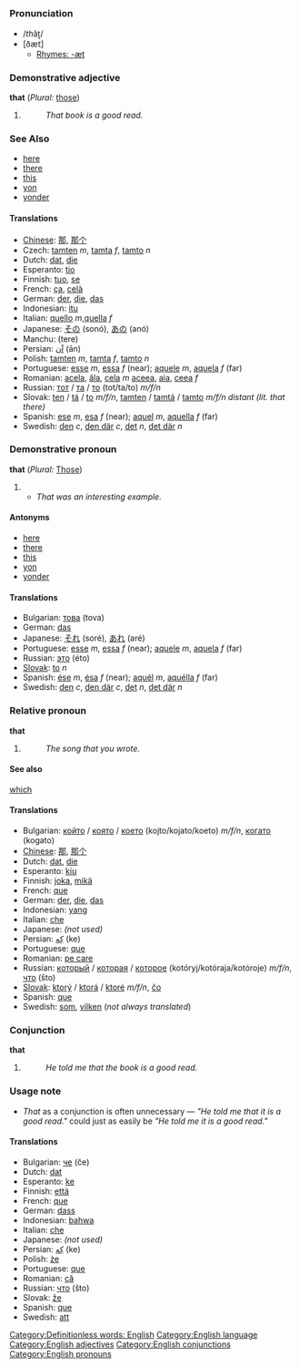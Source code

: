 [[Category:Definitionless words: English]]
=={{en}}==
[[Category:English language]]
{{cleanup}}
===Pronunciation===
*/''th''ăt/
*[ðæt̚]
**[[Rhymes:English:-æt|Rhymes: -æt]]
===Demonstrative adjective===
'''that''' (''Plural:'' [[those]])

#{{stub}}
#:''That book is a good read.''
===See Also===
*[[here]]
*[[there]]
*[[this]]
*[[yon]]
*[[yonder]]
====Translations====
*[[Chinese]]: [[那]], [[那个]]
*Czech: [[tamten]] ''m'', [[tamta]] ''f'', [[tamto]] ''n''
*Dutch: [[dat]], [[die]]
*Esperanto: [[tio]]
*Finnish: [[tuo]], [[se]]
*French: [[ça]], [[celà]]
*German: [[der]], [[die]], [[das]]
*Indonesian: [[itu]]
*Italian: [[quello]] ''m'',[[quella]] ''f''
*Japanese: [[その]] (sonó), [[あの]] (anó)
*Manchu: (tere)
*Persian: [[آن]] (ān)
*Polish: [[tamten]] ''m'', [[tamta]] ''f'', [[tamto]] ''n''
*Portuguese: [[esse]] ''m'', [[essa]] ''f'' (near); [[aquele]] ''m'', [[aquela]] ''f'' (far)
*Romanian: [[acela]], [[ăla]], [[cela]] ''m'' [[aceea]], [[aia]], [[ceea]] ''f''
*Russian: [[тот]] / [[та]] / [[то]] (tot/ta/to) ''m/f/n''
*Slovak: [[ten]] / [[tá]] / [[to]] ''m/f/n'', [[tamten]] / [[tamtá]] / [[tamto]] ''m/f/n distant (lit. that there)''
*Spanish: [[ese]] ''m'', [[esa]] ''f'' (near); [[aquel]] ''m'', [[aquella]] ''f'' (far)
*Swedish: [[den]] ''c'', [[den där]] ''c'', [[det]] ''n'', [[det där]] ''n''

===Demonstrative pronoun===
'''that''' (''Plural:'' [[Those]])

#{{stub}}
#*''That was an interesting example.''
====Antonyms====
*[[here]]
*[[there]]
*[[this]]
*[[yon]]
*[[yonder]]
====Translations====
*Bulgarian: [[това]] (tova)
*German: [[das]]
*Japanese: [[それ]] (soré), [[あれ]] (aré)
*Portuguese: [[esse]] ''m'', [[essa]] ''f'' (near); [[aquele]] ''m'', [[aquela]] ''f'' (far)
*Russian: [[это]] (éto)
*[[Slovak]]: [[to]] ''n''
*Spanish: [[ése]] ''m'', [[ésa]] ''f'' (near); [[aquél]] ''m'',  [[aquélla]] ''f'' (far)
*Swedish: [[den]] ''c'', [[den där]] ''c'', [[det]] ''n'', [[det där]] ''n''

===Relative pronoun===
'''that'''

#{{stub}}
#:''The song that you wrote.''
====See also====
[[which]]
====Translations====
*Bulgarian: [[който]] / [[която]] / [[което]] (kojto/kojato/koeto) ''m/f/n'', [[когато]] (kogato)
*[[Chinese]]: [[那]], [[那个]]
*Dutch: [[dat]], [[die]]
*Esperanto: [[kiu]]
*Finnish: [[joka]], [[mikä]]
*French: [[que]]
*German: [[der]], [[die]], [[das]]
*Indonesian: [[yang]]
*Italian: [[che]]
*Japanese: ''(not used)''
*Persian: [[كِه]] (ke)
*Portuguese: [[que]]
*Romanian: [[pe care]]
*Russian: [[который]] / [[которая]] / [[которое]] (kotóryj/kotóraja/kotóroje) ''m/f/n'', [[что]] (što)
*[[Slovak]]: [[ktorý]] / [[ktorá]] / [[ktoré]] ''m/f/n'', [[čo]]
*Spanish: [[que]]
*Swedish: [[som]], [[vilken]] (''not always translated'')

===Conjunction===
'''that'''

#{{stub}}
#:''He told me that the book is a good read.''
===Usage note===
*''That'' as a conjunction is often unnecessary &mdash; ''"He told me that it is a good read."'' could just as easily be ''"He told me it is a good read."''
====Translations====
*Bulgarian: [[че]] (če)
*Dutch: [[dat]]
*Esperanto: [[ke]]
*Finnish: [[että]]
*French: [[que]]
*German: [[dass]]
*Indonesian: [[bahwa]]
*Italian: [[che]]
*Japanese: ''(not used)''
*Persian: [[كِه]] (ke)
*Polish: [[że]]
*Portuguese: [[que]]
*Romanian: [[că]]
*Russian: [[что]] (što)
*Slovak: [[že]]
*Spanish: [[que]]
*Swedish: [[att]]

[[Category:English adjectives]]
[[Category:English conjunctions]]
[[Category:English pronouns]]